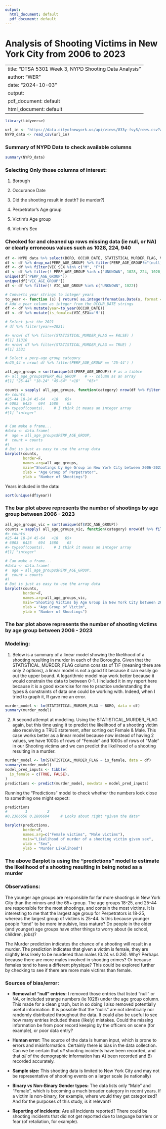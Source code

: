 ```yaml
---
output:
  html_document: default
  pdf_document: default
---
```

# Analysis of Shooting Victims in New York City from 2006 to 2023

---
title: "DTSA 5301 Week 3, NYPD Shooting Data Analysis"
author: "WER"
date: "2024-10-03"
output:
  pdf_document: default
  html_document: default
---

```r
library(tidyverse)

url_in <- "https://data.cityofnewyork.us/api/views/833y-fsy8/rows.csv?accessType=DOWNLOAD"
NYPD_data <- read_csv(url_in)
```

### Summary of NYPD Data to check available columns
```r
summary(NYPD_data)
```

### Selecting Only those columns of interest:

1. Borough

1. Occurance Date

1. Did the shooting result in death? (ie murder?)

1. Perpetrator's Age group

1. Victim's Age group

1. Victim's Sex

### Checked for and cleaned up rows missing data (ie null, or NA) or clearly erroneous values such as 1028, 224, 940
```r
df <- NYPD_data %>% select(BORO, OCCUR_DATE, STATISTICAL_MURDER_FLAG, VIC_SEX, PERP_AGE_GROUP, VIC_AGE_GROUP)
df <- df %>% drop_na(PERP_AGE_GROUP) %>% filter(PERP_AGE_GROUP!="(null)")
df <- df %>% filter(VIC_SEX %in% c("M", "F"))
df <- df %>% filter(! PERP_AGE_GROUP %in% c("UNKNOWN", 1028, 224, 1020, 940))
unique(df['PERP_AGE_GROUP'])
unique(df['VIC_AGE_GROUP'])
df <- df %>% filter(! VIC_AGE_GROUP %in% c("UNKNOWN", 1022))

# Converts year strings to integer years
to_year <- function (s) { return( as.integer(format(as.Date(s, format = "%m/%d/%Y"), "%Y")) ) }
# Add a year column as integer from the OCCUR_DATE strings
df <- df %>% mutate(year=to_year(OCCUR_DATE))
df <- df %>% mutate(is_female=(VIC_SEX=='M'))

# Select just the 2021
# df %>% filter(year==2021)

#> nrow( df %>% filter(STATISTICAL_MURDER_FLAG == FALSE) )
#[1] 11310
#> nrow( df %>% filter(STATISTICAL_MURDER_FLAG == TRUE) )
#[1] 3531

# Select a perp-age_group category
#n25_44 = nrow( df %>% filter(PERP_AGE_GROUP == '25-44') )

all_age_groups = sort(unique(df$PERP_AGE_GROUP)) # as a tibble
#> all_age_groups$PERP_AGE_GROUP    # -- column as an array
#[1] "25-44" "18-24" "45-64" "<18"   "65+"  

counts = sapply( all_age_groups, function(category) nrow(df %>% filter(PERP_AGE_GROUP == category)) )
#> counts
#25-44 18-24 45-64   <18   65+ 
# 6003  6425   694  1680    65 
#> typeof(counts).    # I think it means an integer array
#[1] "integer"


# Can make a frame...
#data <- data.frame(
#  age = all_age_groups$PERP_AGE_GROUP,
#  count = counts
#)
# But is just as easy to use the array data
barplot(counts,
        border=F,
        names.arg=all_age_groups, 
        main="Shootings by Age Group in New York City between 2006-2023",
        xlab = "Age Group of Perpetrator",
        ylab = "Number of Shootings")

```

Years included in the data:
```r
sort(unique(df$year))
```

### The bar plot above represents the number of shootings by age group between 2006 - 2023


```r
all_age_groups_vic = sort(unique(df$VIC_AGE_GROUP))
counts = sapply( all_age_groups_vic, function(category) nrow(df %>% filter(VIC_AGE_GROUP == category)) )
#> counts
#25-44 18-24 45-64   <18   65+ 
# 6003  6425   694  1680    65 
#> typeof(counts).    # I think it means an integer array
#[1] "integer"

# Can make a frame...
#data <- data.frame(
#  age = all_age_groups$PERP_AGE_GROUP,
#  count = counts
#)
# But is just as easy to use the array data
barplot(counts,
        border=F,
        names.arg=all_age_groups_vic, 
        main="Shooting Victims by Age Group in New York City between 2006-2023",
        xlab = "Age Group of Victim",
        ylab = "Number of Shootings")
```


### The bar plot above represents the number of shooting victims by age group between 2006 - 2023

### Modeling:

1) Below is a summary of a linear model showing the likelihood of a shooting resulting in murder in each of the Boroughs.  Given that the STATISTICAL_MURDER_FLAG column consists of T/F (meaning there are only 2 options), a linear model is not a good fit because it can easily go out the upper bound. A logarithmic model may work better because it would constrain the data to between 0-1.  I included it in my report here because it is a good excercise for me to practice understanding the types & constraints of data one could be working with.  Indeed, when I tried to graph it, R gave me an error. 

```r
murder_model <- lm(STATISTICAL_MURDER_FLAG ~ BORO, data = df)
summary(murder_model)
```
2) A second attempt at modeling. Using the STATISTICAL_MURDER_FLAG again, but this time using it to predict the likelihood of a shooting victim also receiving a TRUE statement, after sorting out Female & Male. This case works better as a linear model because now instead of having 2 values, we have 1000s of rows of "Female" and 1000s of rows of "Male" in our Shooting victims and we can predict the likelihood of a shooting resulting in a murder. 

```r
murder_model <- lm(STATISTICAL_MURDER_FLAG ~ is_female, data = df)
summary(murder_model)
model_pred_inputs <- tibble(
  is_female = c(TRUE, FALSE),
)
predictions <- predict(murder_model, newdata = model_pred_inputs)
```

Running the "Predictions" model to check whether the numbers look close to something one might expect:
```r
predictions
#        1         2 
#0.2366650 0.2806604     # Looks about right *given the data*
```

```r
barplot(predictions,
        border=F,
        names.arg=c("Female victims", "Male victims"), 
        main="Likelihood of murder of a shooting victim given sex",
        xlab = "Sex",
        ylab = "Murder Likelihood")
```

### The above Barplot is using the "predictions" model to estimate the likelihood of a shooting resulting in being noted as a murder

### Observations:

The younger age groups are responsible for far more shootings in New York City than the minors and the 65+ group. The age groups 18-25, and 25-44 are responsible for the most shootings, and contain the most victims. It is interesting to me that the largest age group for Perpetrators is 18-25, whereas the largest group of victims is 25-44. Is this because younger people "tend" to be more impulsive, less mature?  Do people in the older (and younger) age groups have other things to worry about (ie school, children, jobs)? 

The Murder prediction indicates the chance of a shooting will result in a murder. The prediction indicates that given a victim is female, they are slightly less likely to be murdered than males (0.24 vs 0.28). Why? Perhaps because there are more males involved in shooting crimes? Or because females tend to have a different physique? This could be explored further by checking to see if there are more male victims than female. 

### Sources of bias/error:

 - **Removal of "null" entries:** I removed those entries that listed "null" or NA, or included strange numbers (ie 1028) under the age group column. This made for a clean graph, but in so doing I also removed potentially useful information. It is possible that the "nulls" are not identically nor randomly distributed throughout the data. It could also be useful to see how many entries included these (likely) mistakes. Could the missing information be from poor record keeping by the officers on scene (for example), or poor data entry?   
 
 - **Human error:** The source of the data is human input, which is prone to errors and misinformation. Certainly there is bias in the data collection. Can we be certain that *all* shooting incidents have been recorded, and that *all* of the demographic information has A) been recorded and B) recorded accurately.
 
 - **Sample size:** This shooting data is limited to New York City and may not be representative of shooting events on a larger scale (ie nationally)
 
 - **Binary vs Non-Binary Gender types:** The data lists only "Male" and "Female", which is becoming a much broader category in recent years. If a victim is non-binary, for example, where would they get categorized? And for the purposes of this study, is it relevant?  
 
 - **Reporting of incidents:** Are all incidents reported? There could be shooting incidents that did not get reported due to language barriers or fear (of retaliation, for example).
